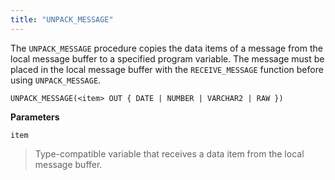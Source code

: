```yaml
---
title: "UNPACK_MESSAGE"
---
```




The `UNPACK_MESSAGE` procedure copies the data items of a message from the local message buffer to a specified program variable. The message must be placed in the local message buffer with the `RECEIVE_MESSAGE` function before using `UNPACK_MESSAGE`.

    UNPACK_MESSAGE(<item> OUT { DATE | NUMBER | VARCHAR2 | RAW })

**Parameters**

`item`

> Type-compatible variable that receives a data item from the local message buffer.
